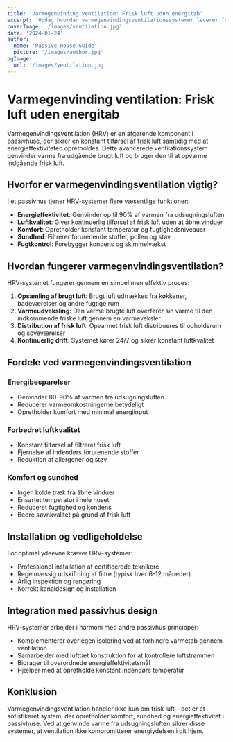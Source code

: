 ```yaml
---
title: 'Varmegenvinding ventilation: Frisk luft uden energitab'
excerpt: 'Opdag hvordan varmegenvindingsventilationssystemer leverer frisk luft samtidig med at energieffektiviteten opretholdes i passivhuse.'
coverImage: '/images/ventilation.jpg'
date: '2024-01-24'
author:
  name: 'Passive House Guide'
  picture: '/images/author.jpg'
ogImage:
  url: '/images/ventilation.jpg'
---
```


# Varmegenvinding ventilation: Frisk luft uden energitab

Varmegenvindingsventilation (HRV) er en afgørende komponent i passivhuse, der sikrer en konstant tilførsel af frisk luft samtidig med at energieffektiviteten opretholdes. Dette avancerede ventilationssystem genvinder varme fra udgående brugt luft og bruger den til at opvarme indgående frisk luft.

## Hvorfor er varmegenvindingsventilation vigtig?

I et passivhus tjener HRV-systemer flere væsentlige funktioner:

- **Energieffektivitet**: Genvinder op til 90% af varmen fra udsugningsluften
- **Luftkvalitet**: Giver kontinuerlig tilførsel af frisk luft uden at åbne vinduer
- **Komfort**: Opretholder konstant temperatur og fugtighedsniveauer
- **Sundhed**: Filtrerer forurenende stoffer, pollen og støv
- **Fugtkontrol**: Forebygger kondens og skimmelvækst

## Hvordan fungerer varmegenvindingsventilation?

HRV-systemet fungerer gennem en simpel men effektiv proces:

1. **Opsamling af brugt luft**: Brugt luft udtrækkes fra køkkener, badeværelser og andre fugtige rum
2. **Varmeudveksling**: Den varme brugte luft overfører sin varme til den indkommende friske luft gennem en varmeveksler
3. **Distribution af frisk luft**: Opvarmet frisk luft distribueres til opholdsrum og soveværelser
4. **Kontinuerlig drift**: Systemet kører 24/7 og sikrer konstant luftkvalitet

## Fordele ved varmegenvindingsventilation

### Energibesparelser
- Genvinder 80-90% af varmen fra udsugningsluften
- Reducerer varmeomkostningerne betydeligt
- Opretholder komfort med minimal energiinput

### Forbedret luftkvalitet
- Konstant tilførsel af filtreret frisk luft
- Fjernelse af indendørs forurenende stoffer
- Reduktion af allergener og støv

### Komfort og sundhed
- Ingen kolde træk fra åbne vinduer
- Ensartet temperatur i hele huset
- Reduceret fugtighed og kondens
- Bedre søvnkvalitet på grund af frisk luft

## Installation og vedligeholdelse

For optimal ydeevne kræver HRV-systemer:

- Professionel installation af certificerede teknikere
- Regelmæssig udskiftning af filtre (typisk hver 6-12 måneder)
- Årlig inspektion og rengøring
- Korrekt kanaldesign og installation

## Integration med passivhus design

HRV-systemer arbejder i harmoni med andre passivhus principper:

- Komplementerer overlegen isolering ved at forhindre varmetab gennem ventilation
- Samarbejder med lufttæt konstruktion for at kontrollere luftstrømmen
- Bidrager til overordnede energieffektivitetsmål
- Hjælper med at opretholde konstant indendørs temperatur

## Konklusion

Varmegenvindingsventilation handler ikke kun om frisk luft – det er et sofistikeret system, der opretholder komfort, sundhed og energieffektivitet i passivhuse. Ved at genvinde varme fra udsugningsluften sikrer disse systemer, at ventilation ikke kompromitterer energiydelsen i dit hjem.
